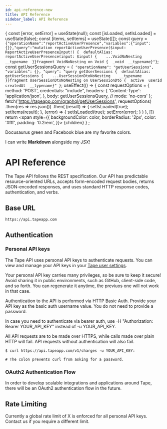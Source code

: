 ```yaml
---
id: api-reference-new
title: API Reference
sidebar_label: API Reference
---
```




{
  const [error, setError] = useState(null);
  const [isLoaded, setIsLoaded] = useState(false);
  const [items, setItems] = useState([]);
  const query = `{"operationName":"reportActiveUserPresence","variables":{"input":{}},"query":"mutation reportActiveUserPresence($input: ReportActiveUserPresenceInput!) {  defaultAlias: reportActiveUserPresence(input: $input) {    ...VoidNoNesting    __typename  }}fragment VoidNoNesting on Void {  _void  __typename}"}`;
  const getUserSessionsQuery = `{
  "operationName": "getUserSessions",
  "variables": {},
  "query": "query getUserSessions {  defaultAlias: getUserSessions {    ...UserSessionDtoNoNesting    __typename  }}fragment UserSessionDtoNoNesting on UserSessionDto {  active  userId  createdAt  __typename}"
}`;
  useEffect(() => {
    const requestOptions = {
        method: 'POST',
        credentials: "include",
        headers: { 'Content-Type': 'application/json', },
        body: getUserSessionsQuery,
        // mode: 'no-cors'
    };
    fetch('https://tapeapp.com/graphql/getUserSessions', requestOptions)
      .then(res => res.json())
      .then(
        (result) => {
          setIsLoaded(true);
          setItems(result);
        },
        (error) => {
          setIsLoaded(true);
          setError(error);
        }
      )
  }, [])
return <span
    style={{
      backgroundColor: color,
      borderRadius: '2px',
      color: '#fff',
      padding: '0.2rem',
    }}>
    {children}
  </span>
}  ;

<MyComponent color="#25c2a0">Docusaurus green</MyComponent> and <MyComponent color="#1877F2">Facebook blue</MyComponent> are my favorite colors.

I can write **Markdown** alongside my _JSX_!

# API Reference
The Tape API follows the REST specification. Our API has predictable resource-oriented URLs, accepts form-encoded request bodies, returns JSON-encoded responses, and uses standard HTTP response codes, authentication, and verbs.

## Base URL

```
https://api.tapeapp.com
```

## Authentication

### Personal API keys

The Tape API uses personal API keys to authenticate requests. You can view and manage your API keys in your [Tape user settings](https://tapeapp.com/tape/(focus//root-modal:user-settings/profile)).

Your personal API key carries many privileges, so be sure to keep it secure! Avoid sharing it in public environments, such as GitHub, client-side code, and so forth. You can regenerate it anytime, the previuos one will not work in that case.

Authentication to the API is performed via HTTP Basic Auth. Provide your API key as the basic auth username value. You do not need to provide a password.

In case you need to authenticate via bearer auth, use -H "Authorization: Bearer YOUR_API_KEY" instead of -u YOUR_API_KEY.

All API requests are to be made over HTTPS, while calls made over plain HTTP will fail. API requests without authentication will also fail.

```
$ curl https://api.tapeapp.com/v1/charges -u YOUR_API_KEY:

# The colon prevents curl from asking for a password.
```

### OAuth2 Authentication Flow

In order to develop scalable integrations and applications around Tape, there will be an OAuth2 authentication flow in the future.

## Rate Limiting

Currently a global rate limit of X is enforced for all personal API keys. Contact us if you require a different limit.